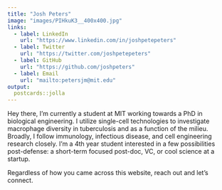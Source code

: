 ```yaml
---
title: "Josh Peters"
image: "images/PIHkuK3__400x400.jpg"
links:
  - label: LinkedIn
    url: "https://www.linkedin.com/in/joshpetepeters"
  - label: Twitter
    url: "https://twitter.com/joshpetepeters"
  - label: GitHub
    url: "https://github.com/joshpeters"
  - label: Email
    url: "mailto:petersjm@mit.edu"
output:
  postcards::jolla
---
```

 
Hey there, I'm currently a student at MIT working towards a PhD in biological engineering. I utilize single-cell technologies to investigate macrophage diversity in tuberculosis and as a function of the milieu. Broadly, I follow immunology, infectious disease, and cell engineering research closely. I'm a 4th year student interested in a few possibilities post-defense: a short-term focused post-doc, VC, or cool science at a startup.

Regardless of how you came across this website, reach out and let's connect.
